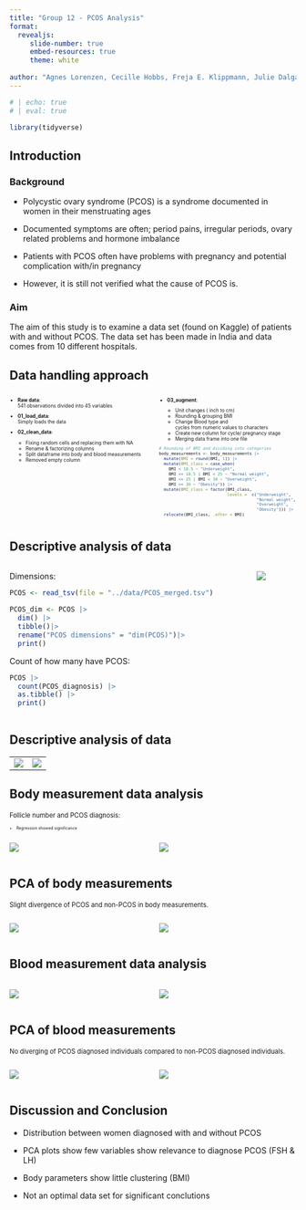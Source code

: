 ```yaml
---
title: "Group 12 - PCOS Analysis"
format:
  revealjs:
     slide-number: true
     embed-resources: true
     theme: white
      
author: "Agnes Lorenzen, Cecille Hobbs, Freja E. Klippmann, Julie Dalgaard Petersen & Mille Rask Sander"
---
```


```r
# | echo: true 
# | eval: true  

library(tidyverse)
```

## Introduction {.smaller}

### Background

-   Polycystic ovary syndrome (PCOS) is a syndrome documented in women in their menstruating ages

-   Documented symptoms are often; period pains, irregular periods, ovary related problems and hormone imbalance

-   Patients with PCOS often have problems with pregnancy and potential complication with/in pregnancy

-   However, it is still not verified what the cause of PCOS is.

### Aim

The aim of this study is to examine a data set (found on Kaggle) of patients with and without PCOS. The data set has been made in India and data comes from 10 different hospitals.

## Data handling approach {style=".smaller"}

::: columns
::: {.column width="50%"}
::: {style="font-size: 0.6em"}
::: incremental
-   <strong>Raw data</strong>:<br />541 observations divided into 45 variables<br />

-   <strong>01_load_data</strong>:<br />Simply loads the data<br />

-   <strong>02_clean_data</strong>:<br />

    ::: nonincremental
    -   Fixing random cells and replacing them with NA
    -   Rename & factorizing columns
    -   Split dataframe into body and blood measurements
    -   Removed empty column<br />
    :::
:::
:::
:::

::: {.column width="50%"}
::: {style="font-size: 0.6em"}
::: incremental
-   <strong>03_augment</strong>:<br />

    <div>

    -   Unit changes ( inch to cm)
    -   Rounding & grouping BMI
    -   Change Blood type and cycles from numeric values to characters
    -   Create new column for cycle/ pregnancy stage
    -   Merging data frame into one file<br />

    </div>
:::

``` .r

# Rounding of BMI and dividing into categories
body_measurements <- body_measurements |>
  mutate(BMI = round(BMI, 1)) |> 
  mutate(BMI_class = case_when(
    BMI < 18.5 ~ "Underweight",
    BMI <= 18.5 | BMI < 25 ~ "Normal weight",
    BMI <= 25 | BMI < 30 ~ "Overweight",
    BMI >= 30 ~ "Obesity")) |>
  mutate(BMI_class = factor(BMI_class,
                            levels =  c("Underweight", 
                                        "Normal weight",
                                        "Overweight", 
                                        "Obesity"))) |>
  relocate(BMI_class, .after = BMI)
```
:::
:::
:::

## Descriptive analysis of data {style=".smaller"}

::: columns
::: {.column width="50%" style=".smaller"}
::: {style="font-size: 1em"}
Dimensions:

```r
PCOS <- read_tsv(file = "../data/PCOS_merged.tsv")

PCOS_dim <- PCOS |>
  dim() |>
  tibble()|>
  rename("PCOS dimensions" = "dim(PCOS)")|>
  print()
```

Count of how many have PCOS:

```r
PCOS |> 
  count(PCOS_diagnosis) |>
  as.tibble() |>
  print()
```
:::
:::

::: {.column width="50%" style=".smaller"}
![](../results/04_age_hist.png)
:::
:::

## Descriptive analysis of data {style=".smaller"}

<div>

|                                |                                    |
|--------------------------------|------------------------------------|
| ![](../results/04_BMI_bar.png) | ![](../results/04_period_dens.png) |

</div>

## Body measurement data analysis

::: {style=".smaller, font-size: 0.8em"}
<div>

::: {style="font-size: 0.8em"}
Follicle number and PCOS diagnosis:
:::

::: {style="font-size: 0.5em"}
-   Regression showed significance
:::

</div>

::: columns
::: {.column width="50%"}
![](../results/05_follicle_R_box.png)
:::

::: {.column width="50%"}
![](../results/05_follicle_correlation.png)
:::
:::
:::

## PCA of body measurements

::: {style=".smaller, font-size: 0.8em"}
<div>

::: {style="font-size: 0.8em"}
Slight divergence of PCOS and non-PCOS in body measurements.
:::

</div>

::: columns
::: {.column width="50%"}
![](../results/07_body_PCA.png)
:::

::: {.column width="50%"}
![](../results/07_rotation_matrix_body.png)
:::
:::
:::

## Blood measurement data analysis

::: {style=".smaller, font-size: 0.8em"}

::: columns
::: {.column width="50%"}
![](../results/06_box_AMH.png)
:::

::: {.column width="50%"}
![](../results/06_cor_blood_plot.png)
:::
:::
:::

## PCA of blood measurements

<div>

<div>

::: {style="font-size: 0.8em"}
No diverging of PCOS diagnosed individuals compared to non-PCOS diagnosed individuals.
:::

</div>

::: columns
::: {.column width="50%"}
![](../results/07_blood_PCA.png)
:::

::: {.column width="50%"}
![](../results/07_explained_variance_blood.png)
:::
:::

</div>

## Discussion and Conclusion

-   Distribution between women diagnosed with and without PCOS

-   PCA plots show few variables show relevance to diagnose PCOS (FSH & LH)

-   Body parameters show little clustering (BMI)

-   Not an optimal data set for significant conclutions
